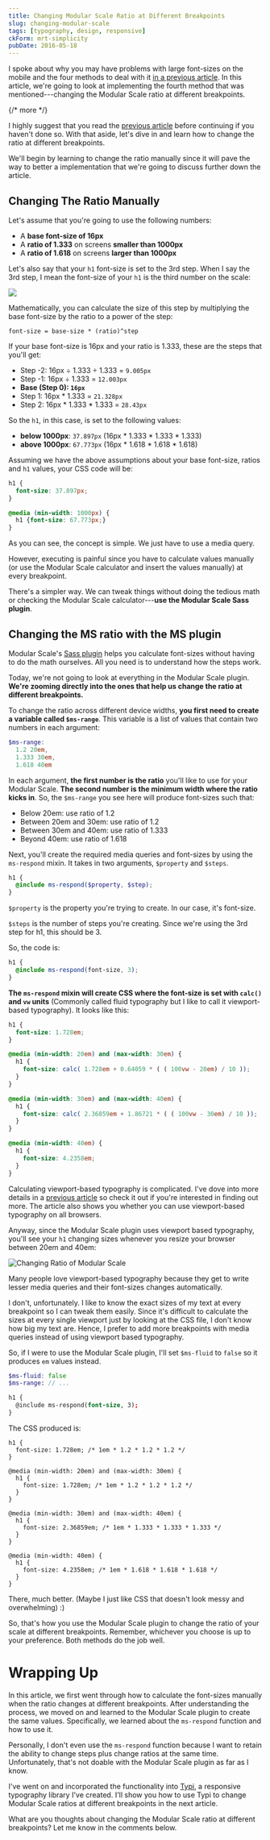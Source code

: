 ```yaml
---
title: Changing Modular Scale Ratio at Different Breakpoints
slug: changing-modular-scale
tags: [typography, design, responsive]
ckForm: mrt-simplicity
pubDate: 2016-05-18
---
```



I spoke about why you may have problems with large font-sizes on the mobile and the four methods to deal with it [in a previous article](/blog/responsive-modular-scale). In this article, we're going to look at implementing the fourth method that was mentioned---changing the Modular Scale ratio at different breakpoints.

{/* more */}

I highly suggest that you read the [previous article](/blog/responsive-modular-scale) before continuing if you haven't done so. With that aside, let's dive in and learn how to change the ratio at different breakpoints.

We'll begin by learning to change the ratio manually since it will pave the way to better a implementation that we're going to discuss further down the article.

## Changing The Ratio Manually

Let's assume that you're going to use the following numbers:

- A **base font-size of 16px**
- A **ratio of 1.333** on screens **smaller than 1000px**
- A **ratio of 1.618** on screens **larger than 1000px**

Let's also say that your `h1` font-size is set to the 3rd step. When I say the 3rd step, I mean the font-size of your `h1` is the third number on the scale:

<Image src="/images/2016/changing-ms-ratio/modular-scale-steps.png" caption="Modular Scale Steps"/>

Mathematically, you can calculate the size of this step by multiplying the base font-size by the ratio to a power of the step:

`font-size = base-size * (ratio)^step`

If your base font-size is 16px and your ratio is 1.333, these are the steps that you'll get:

- Step -2: 16px ÷ 1.333 ÷ 1.333 = `9.005px`
- Step -1: 16px ÷ 1.333 = `12.003px`
- **Base (Step 0): `16px`**
- Step 1: 16px * 1.333 = `21.328px`
- Step 2: 16px * 1.333 * 1.333 = `28.43px`

So the `h1`, in this case, is set to the following values:

- **below 1000px**: `37.897px` (16px \* 1.333 \* 1.333 \* 1.333)
- **above 1000px**: `67.773px` (16px \* 1.618 \* 1.618 \* 1.618)

Assuming we have the above assumptions about your base font-size, ratios and `h1` values, your CSS code will be:

```css
h1 {
  font-size: 37.897px;
}

@media (min-width: 1000px) {
  h1 {font-size: 67.773px;}
}
```

As you can see, the concept is simple. We just have to use a media query.

However, executing is painful since you have to calculate values manually (or use the Modular Scale calculator and insert the values manually) at every breakpoint.

There's a simpler way. We can tweak things without doing the tedious math or checking the Modular Scale calculator---**use the Modular Scale Sass plugin**.

## Changing the MS ratio with the MS plugin

Modular Scale's [Sass plugin](https://github.com/modularscale/modularscale-sass) helps you calculate font-sizes without having to do the math ourselves. All you need is to understand how the steps work.

Today, we're not going to look at everything in the Modular Scale plugin. **We're zooming directly into the ones that help us change the ratio at different breakpoints.**

To change the ratio across different device widths, **you first need to create a variable called `$ms-range`**. This variable is a list of values that contain two numbers in each argument:

```scss
$ms-range:
  1.2 20em,
  1.333 30em,
  1.618 40em
```

In each argument, **the first number is the ratio** you'll like to use for your Modular Scale. **The second number is the minimum width where the ratio kicks in**. So, the `$ms-range` you see here will produce font-sizes such that:

- Below 20em: use ratio of 1.2
- Between 20em and 30em: use ratio of 1.2
- Between 30em and 40em: use ratio of 1.333
- Beyond 40em: use ratio of 1.618

Next, you'll create the required media queries and font-sizes by using the `ms-respond` mixin. It takes in two arguments, `$property` and `$steps`.

```scss
h1 {
  @include ms-respond($property, $step);
}
```

`$property` is the property you're trying to create. In our case, it's font-size.

`$steps` is the number of steps you're creating. Since we're using the 3rd step for h1, this should be 3.

So, the code is:

```scss
h1 {
  @include ms-respond(font-size, 3);
}
```

**The `ms-respond` mixin will create CSS where the font-size is set with `calc()` and `vw` units** (Commonly called fluid typography but I like to call it viewport-based typography). It looks like this:

```scss
h1 {
  font-size: 1.728em;
}

@media (min-width: 20em) and (max-width: 30em) {
  h1 {
    font-size: calc( 1.728em + 0.64059 * ( ( 100vw - 20em) / 10 ));
  }
}

@media (min-width: 30em) and (max-width: 40em) {
  h1 {
    font-size: calc( 2.36859em + 1.86721 * ( ( 100vw - 30em) / 10 ));
  }
}

@media (min-width: 40em) {
  h1 {
    font-size: 4.2358em;
  }
}
```

Calculating viewport-based typography is complicated. I've dove into more details in a [previous article](/blog/viewport-based-typography) so check it out if you're interested in finding out more. The article also shows you whether you can use viewport-based typography on all browsers.

Anyway, since the Modular Scale plugin uses viewport based typography, you'll see your `h1` changing sizes whenever you resize your browser between 20em and 40em:

<Image src="/images/2016/changing-ms-ratio/change-ratio.gif" alt="Changing Ratio of Modular Scale"/>

Many people love viewport-based typography because they get to write lesser media queries and their font-sizes changes automatically.

I don't, unfortunately. I like to know the exact sizes of my text at every breakpoint so I can tweak them easily. Since it's difficult to calculate the sizes at every single viewport just by looking at the CSS file, I don't know how big my text are. Hence, I prefer to add more breakpoints with media queries instead of using viewport based typography.

So, if I were to use the Modular Scale plugin, I'll set `$ms-fluid` to `false` so it produces `em` values instead.

```scss
$ms-fluid: false
$ms-range: // ...

h1 {
  @include ms-respond(font-size, 3);
}
```

The CSS produced is:

```
h1 {
  font-size: 1.728em; /* 1em * 1.2 * 1.2 * 1.2 */
}

@media (min-width: 20em) and (max-width: 30em) {
  h1 {
    font-size: 1.728em; /* 1em * 1.2 * 1.2 * 1.2 */
  }
}

@media (min-width: 30em) and (max-width: 40em) {
  h1 {
    font-size: 2.36859em; /* 1em * 1.333 * 1.333 * 1.333 */
  }
}

@media (min-width: 40em) {
  h1 {
    font-size: 4.2358em; /* 1em * 1.618 * 1.618 * 1.618 */
  }
}
```



There, much better. (Maybe I just like CSS that doesn't look messy and overwhelming) :)

So, that's how you use the Modular Scale plugin to change the ratio of your scale at different breakpoints. Remember, whichever you choose is up to your preference. Both methods do the job well.

# Wrapping Up

In this article, we first went through how to calculate the font-sizes manually when the ratio changes at different breakpoints. After understanding the process, we moved on and learned to the Modular Scale plugin to create the same values. Specifically, we learned about the `ms-respond` function and how to use it.

Personally, I don't even use the `ms-respond` function because I want to retain the ability to change steps plus change ratios at the same time. Unfortunately, that's not doable with the Modular Scale plugin as far as I know.

I've went on and incorporated the functionality into [Typi](https://github.com/zellwk/typi), a responsive typography library I've created. I'll show you how to use Typi to change Modular Scale ratios at different breakpoints in the next article.

What are you thoughts about changing the Modular Scale ratio at different breakpoints? Let me know in the comments below.

